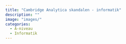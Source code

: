 ```yaml
---
title: "Cambridge Analytica skandalen - informatik"
description: ""
image: "images/"
categories:
  - A-niveau
  - Informatik
---
```

